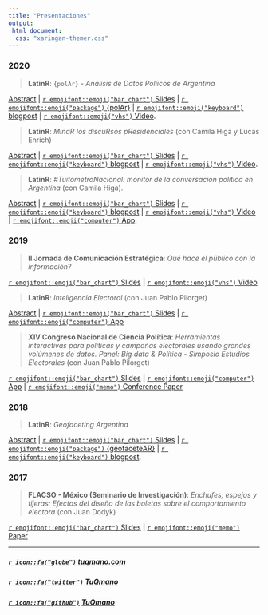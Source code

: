 ```yaml
---
title: "Presentaciones"
output: 
 html_document:
  css: "xaringan-themer.css"
---
```





### 2020

 > **LatinR**: `{polAr}` - *Análisis de Datos Políicos de Argentina* 

[Abstract](https://github.com/TuQmano/latinr2020/blob/master/rmd/polAr/polar.pdf) | [`r emojifont::emoji("bar_chart")` Slides](https://www.tuqmano.com/slides/polar_slides.html#1) | [`r emojifont::emoji("package")` {polAr}](https://electorarg.github.io/polAr/) | [`r emojifont::emoji("keyboard")` blogpost](https://www.tuqmano.com/2020/05/22/empaquetar/) | [`r emojifont::emoji("vhs")` Video](https://www.youtube.com/watch?v=V4xqUh6KCZs&list=PL9-E3cL2KgKkxsS3dkaFTvmh24kPpkE--&index=3).



 > **LatinR**: *MinaR los discuRsos pResidenciales* (con Camila Higa y Lucas Enrich) 

[Abstract](https://github.com/TuQmano/latinr2020/blob/master/rmd/discursos/discursos_presidenciales.pdf) | [`r emojifont::emoji("bar_chart")` Slides](https://github.com/TuQmano/latinr2020/blob/master/slides/discursos/minar_los_discursos.pdf) | [`r emojifont::emoji("keyboard")` blogpost](https://www.tuqmano.com/2020/03/11/los-discursos-de-les-presidentes/) | [`r emojifont::emoji("vhs")` Video](https://www.youtube.com/watch?v=IZfNr_N7ylw&list=PL9-E3cL2KgKlNKVfiwHoGR3pHpg7x8Uzt&index=2).



 > **LatinR**: _#TuitómetroNacional: monitor de la conversación política en Argentina_ (con Camila Higa). 


[Abstract](https://github.com/TuQmano/latinr2020/blob/master/rmd/tuitometro/tuitometro.pdf) | [`r emojifont::emoji("bar_chart")` Slides](https://github.com/TuQmano/latinr2020/blob/master/slides/tuitometro/tuitometro.pdf) | [`r emojifont::emoji("keyboard")` blogpost](https://www.tuqmano.com/2019/12/20/congreso-2-0-politicos-argentinos-en-twitter/) | [`r emojifont::emoji("vhs")` Video](https://www.youtube.com/watch?v=fNMwoLJ1iXQ&list=PL9-E3cL2KgKnixQ0u36DgCsGvOkOIo5D1) | [`r emojifont::emoji("computer")` App](http://tuitometro.mentacomunicacion.com.ar/).




### 2019

> **II Jornada de Comunicación Estratégica**: *Qué hace el público con la información?* 

[`r emojifont::emoji("bar_chart")` Slides](https://docs.google.com/presentation/d/1G7WvEvOkHzXrOomiks8ahCegBrIQXtxCtxOA9VpXmxM/edit#slide=id.p) | [`r emojifont::emoji("vhs")` Video](https://youtu.be/Hga7rjnkLQA?t=1075)


> **LatinR**: *Inteligencia Electoral*  (con Juan Pablo Pilorget) 

[Abstract](https://github.com/LatinR/presentaciones-LatinR2019/blob/master/presentaciones/LatinR2019_paper_15.pdf) | [`r emojifont::emoji("bar_chart")` Slides](https://docs.google.com/presentation/d/1e78jzqMum2vjT-vQTrhoWJrroPLi8EgMPBXjoKJ7acA/edit#slide=id.p) | [`r emojifont::emoji("computer")` App](http://inteligenciaelectoral.mentacomunicacion.com.ar/) 

> **XIV Congreso Nacional de Ciencia Política**: *Herramientas interactivas para políticas y campañas electorales usando grandes volúmenes de datos. Panel: Big data & Política - Simposio Estudios Electorales* (con Juan Pablo Pilorget)  

[`r emojifont::emoji("bar_chart")` Slides](https://www.researchgate.net/publication/334573215) | [`r emojifont::emoji("computer")` App](http://socioeconomico.mentacomunicacion.com.ar/) | [`r emojifont::emoji("memo")` Conference Paper](https://www.researchgate.net/publication/334572755) 


### 2018

> **LatinR**: *Geofaceting Argentina* 

[Abstract](https://github.com/TuQmano/geofacet_ARG/blob/master/.LatinR/Geofaceting_Argentina_RuizNicolini.pdf) | [`r emojifont::emoji("bar_chart")` Slides](https://www.researchgate.net/publication/327382101_Geofaceting_Argentina_LatinR_2018) | [`r emojifont::emoji("package")` {geofaceteAR}](https://electorarg.github.io/geofaceteAR/) | [`r emojifont::emoji("keyboard")` blogpost](https://www.tuqmano.com/2020/05/22/empaquetar/).


### 2017

> **FLACSO - México (Seminario de Investigación)**: *Enchufes, espejos y tijeras: Efectos del diseño de las boletas sobre el comportamiento electora* (con Juan Dodyk)

[`r emojifont::emoji("bar_chart")` Slides](https://www.researchgate.net/publication/322642019) | [`r emojifont::emoji("memo")` Paper](https://www.researchgate.net/publication/322663247)



---


##### [`r icon::fa("globe")`](https://www.tuqmano.com/) [tuqmano.com](https://www.tuqmano.com/) 
##### [`r icon::fa("twitter")`](https://twitter.com/TuQmano)  [TuQmano](https://twitter.com/TuQmano) 
##### [`r icon::fa("github")`](https://github.com/tuqmano) [TuQmano](https://github.com/tuqmano)
